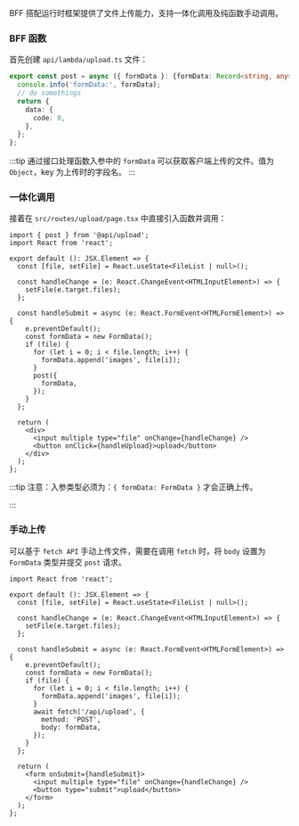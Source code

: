 BFF 搭配运行时框架提供了文件上传能力，支持一体化调用及纯函数手动调用。

### BFF 函数

首先创建 `api/lambda/upload.ts` 文件：

```ts title="api/lambda/upload.ts"
export const post = async ({ formData }: {formData: Record<string, any>}) => {
  console.info('formData:', formData);
  // do somethings
  return {
    data: {
      code: 0,
    },
  };
};
```
:::tip
通过接口处理函数入参中的 `formData` 可以获取客户端上传的文件。值为 `Object`，key 为上传时的字段名。
:::

### 一体化调用

接着在 `src/routes/upload/page.tsx` 中直接引入函数并调用：
```tsx title="routes/upload/page.tsx"
import { post } from '@api/upload';
import React from 'react';

export default (): JSX.Element => {
  const [file, setFile] = React.useState<FileList | null>();

  const handleChange = (e: React.ChangeEvent<HTMLInputElement>) => {
    setFile(e.target.files);
  };

  const handleSubmit = async (e: React.FormEvent<HTMLFormElement>) => {
    e.preventDefault();
    const formData = new FormData();
    if (file) {
      for (let i = 0; i < file.length; i++) {
        formData.append('images', file[i]);
      }
      post({
        formData,
      });
    }
  };

  return (
    <div>
      <input multiple type="file" onChange={handleChange} />
      <button onClick={handleUpload}>upload</button>
    </div>
  );
};
```
:::tip
注意：入参类型必须为：`{ formData: FormData }` 才会正确上传。

:::

### 手动上传
可以基于 `fetch API` 手动上传文件，需要在调用 `fetch` 时，将 `body` 设置为 `FormData` 类型并提交 `post` 请求。

```tsx title="routes/upload/page.tsx"
import React from 'react';

export default (): JSX.Element => {
  const [file, setFile] = React.useState<FileList | null>();

  const handleChange = (e: React.ChangeEvent<HTMLInputElement>) => {
    setFile(e.target.files);
  };

  const handleSubmit = async (e: React.FormEvent<HTMLFormElement>) => {
    e.preventDefault();
    const formData = new FormData();
    if (file) {
      for (let i = 0; i < file.length; i++) {
        formData.append('images', file[i]);
      }
      await fetch('/api/upload', {
        method: 'POST',
        body: formData,
      });
    }
  };

  return (
    <form onSubmit={handleSubmit}>
      <input multiple type="file" onChange={handleChange} />
      <button type="submit">upload</button>
    </form>
  );
};

```
